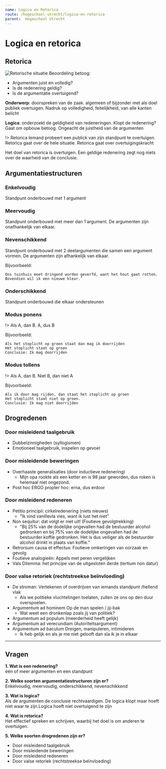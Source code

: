 ```yaml
---
name: Logica en Retorica
route: /hogeschool-utrecht/logica-en-retorica
parent:  Hogeschool Utrecht
---
```




# Logica en retorica

## Retorica

![Retorische situatie](/minor/filosofie/images/retorische-situatie.png)
Beoordeling betoog:
- Argumenten juist en volledig?
- Is de redenering geldig?
- Is de argumentatie overtuigend?



__Onderwerp__: doorspreken van de zaak. algemeen of bijzonder met als doel publiek overtuigen. Nadruk op volledigheid, feitelijkheid, van alle kanten belicht

__Logica__: onderzoekt de geldigheid van redeneringen. Klopt de redenering? Gaat om opbouw betoog. Ongeacht de juistheid van de argumenten


!> Retorica Iemand probeert een publick van zijn standpunt te overtuigen. Retorica gaat over de hele situatie. Retorica gaat over overtuigingskracht

Het doel van retorica is overtuigen. Een geldige redenering zegt nog niets over de waarheid van de conclusie. 


## Argumentatiestructuren

### Enkelvoudig 
Standpunt onderbouwd met 1 argument

### Meervoudig
Standpunt onderbouwd met meer dan 1 argument. De argumenten zijn onafhankelijk van elkaar. 

### Nevenschikkend
Standpunt onderbouwd met 2 deelargumenten die samen een argument vormen. De argumenten zijn afhankelijk van elkaar. 

Bijvoorbeeld:
```
Ons tuinhuis moet dringend worden geverfd, want het hout gaat rotten. Bovendien wil ik een nieuwe kleur.’
```

### Onderschikkend
Standpunt onderbouwd die elkaar ondersteunen

### Modus ponens
!> Als A, dan B. A, dus B

Bijvoorbeeld: 
```
Als het stoplicht op groen staat dan mag ik doorrijden
Het stoplicht staat op groen
Conclusie: Ik mag doorrijden
```

### Modus tollens
!> Als A, dan B. Niet B, dan niet A

Bijvoorbeeld:
```
Als ik door mag rijden, dan staat het stoplicht op groen
Het stoplicht staat niet op groen. 
Conclusie: Ik mag niet doorrijden

```

## Drogredenen

### Door misleidend taalgebruik
+ Dubbelzinnigheden (syllogismen)
+ Emotioneel taalgebruik, inspelen op gevoel

### Door misleidende beweringen
+ Overhaaste generalisaties (door inductieve redenering)
    * Mijn opa rookte als een ketter en is 98 jaar geworden, dus roken is helemaal niet ongezond.
+ Post hoc ERGO propter hoc: erna, dus erdoor

### Door misleidend redeneren
- Petitio principii: cirkelredenering (niets nieuws)
    + "Ik vind vanillevla vies, want ik lust het niet"
- Non sequitur: dat volgt er niet uit! (Foutieve gevolgtrekking)
    + "Bij 25% van de dodelijke ongevallen had de bestuurder alcohol gedronken en bij 75% van de dodelijke ongevallen had de bestuurder koffie gedronken. Het is dus veiliger als de bestuurder alcohol drinkt in plaats van koffie."
- Retrorsum causa et effectus: Foutieve omkeringen van oorzaak en gevolg
- Foutieve analogieën: Appels met peren vergelijken
- Vals Dilemma: het principe van de uitgesloten derde (tertium non datur)

### Door valse retoriek (rechtstreekse beïnvloeding)
- De stroman: Vertekenen of overdrijven van iemands standpunt /hellend vlak
    + Als we politieke vluchtelingen toelaten, zullen ze ons op den duur overspoelen.
- Argumentum ad hominem Op de man spelen / jij-bak
    + Wat weet een dronkenlap zoals jij van politiek?
- Argumentum ad populum (meerderheid heeft gelijk)
- Argumentum ad verecundiam (Autoriteitsargument)
- Argumentum ad baculum Dreigen, manipuleren, intimideren
    + Ik heb gelijk en als je me niet gelooft dan sla ik je in elkaar

---------


## Vragen
__1. Wat is een redenering?__  
één of meer argumenten en een standpunt

__2. Welke soorten argumentatiestructuren zijn er?__  
Enkelvoudig, meervoudig, onderschikkend, nevenschikkend

__3. Wat is logica?__  
Als de argumenten de conclusie rechtvaardigen. De logica klopt maar hoeft niet waar te zijn.Logica hoeft niet overtuigend te zijn

__4. Wat is retorica?__  
Het effectief spreken en schrijven, waarbij het doel is om anderen te overtuigen. 

__5. Welke soorten drogredenen zijn er?__
+ Door misleidend taalgebruik
+ Door misleidende beweringen
+ Door misleidend redeneren
+ Door valse retoriek (rechtstreekse beïnvloeding)
